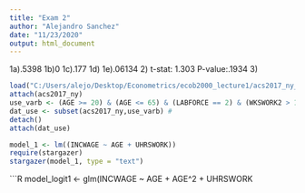 ---
title: "Exam 2"
author: "Alejandro Sanchez"
date: "11/23/2020"
output: html_document
---
1a).5398
1b)0
1c).177
1d)
1e).06134
2) t-stat: 1.303 P-value:.1934
3)


```{r}
load("C:/Users/alejo/Desktop/Econometrics/ecob2000_lecture1/acs2017_ny_data.RData")
attach(acs2017_ny)
use_varb <- (AGE >= 20) & (AGE <= 65) & (LABFORCE == 2) & (WKSWORK2 > 1) & (UHRSWORK >= 35) & (Hispanic == 1) & (female == 0) & ((educ_hs == 1) | (educ_advdeg == 1))
dat_use <- subset(acs2017_ny,use_varb) # 
detach()
attach(dat_use)
```

```{R}
model_1 <- lm((INCWAGE ~ AGE + UHRSWORK))
require(stargazer)
stargazer(model_1, type = "text")
```

```{R}
model_logit1 <- glm(INCWAGE ~ AGE + AGE^2 + UHRSWORK
